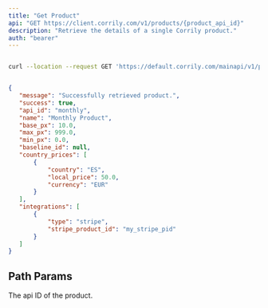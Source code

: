 ```yaml
---
title: "Get Product"
api: "GET https://client.corrily.com/v1/products/{product_api_id}"
description: "Retrieve the details of a single Corrily product."
auth: "bearer"
---
```


<RequestExample>

```bash Response

curl --location --request GET 'https://default.corrily.com/mainapi/v1/products/monthly'
```

</RequestExample>

<ResponseExample>

```json Example

{
   "message": "Successfully retrieved product.",
   "success": true,
   "api_id": "monthly",
   "name": "Monthly Product",
   "base_px": 10.0,
   "max_px": 999.0,
   "min_px": 0.0,
   "baseline_id": null,
   "country_prices": [
       {
           "country": "ES",
           "local_price": 50.0,
           "currency": "EUR"
       }
   ],
   "integrations": [
       {
           "type": "stripe",
           "stripe_product_id": "my_stripe_pid"
       }
   ]
}
```

</ResponseExample>

## Path Params

<Param path="product_api_id" type="string" required>

The api ID of the product.

</Param>
